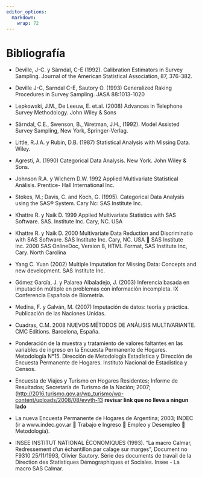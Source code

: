```yaml
---
editor_options: 
  markdown: 
    wrap: 72
---
```


# **Bibliografía**

-   Deville, J-C. y Särndal, C-E (1992). Calibration Estimators in
    Survey Sampling. Journal of the American Statistical Association,
    87, 376-382.

-   Deville J-C, Sarndal C-E, Sautory O. (1993) Generalized Raking
    Procedures in Survey Sampling. JASA 88:1013-1020

-   Lepkowski, J.M., De Leeuw, E. et.al. (2008) Advances in Telephone
    Survey Methodology. John Wiley & Sons

-   Särndal, C.E., Swenson, B., Wretman, J.H., (1992). Model Assisted
    Survey Sampling, New York, Springer-Verlag.

-   Little, R.J.A. y Rubin, D.B. (1987) Statistical Analysis with
    Missing Data. Wiley.

-   Agresti, A. (1990) Categorical Data Analysis. New York. John Wiley &
    Sons.

-   Johnson R.A. y Wichern D.W. 1992 Applied Multivariate Statistical
    Análisis. Prentice- Hall International Inc.

-   Stokes, M.; Davis, C. and Koch, G. (1995). Categorical Data Analysis
    using the SAS® System. Cary Nc: SAS Institute Inc.

-   Khattre R. y Naik D. 1999 Applied Multivariate Statistics with SAS
    Software. SAS. Institute Inc. Cary, NC. USA

-   Khattre R. y Naik D. 2000 Multivariate Data Reduction and
    Discriminatio with SAS Software. SAS Institute Inc. Cary, NC. USA 
    SAS Institute Inc. 2000 SAS OnlineDoc, Version 8, HTML Format, SAS
    Institute Inc, Cary. North Carolina

-   Yang C. Yuan (2002) Multiple Imputation for Missing Data: Concepts
    and new development. SAS Institute Inc.

-   Gómez García, J. y Palarea Albaladejo, J. (2003) Inferencia basada
    en imputación múltiple en problemas con información incompleta. IX
    Conferencia Española de Biometría.

-   Medina, F. y Galván, M. (2007) Imputación de datos: teoría y
    práctica. Publicación de las Naciones Unidas.

-   Cuadras, C.M. 2008 NUEVOS MÉTODOS DE ANÁLISIS MULTIVARIANTE. CMC
    Editions. Barcelona, España.

-   Ponderación de la muestra y tratamiento de valores faltantes en las
    variables de ingreso en la Encuesta Permanente de Hogares.
    Metodología N°15. Dirección de Metodología Estadística y Dirección
    de Encuesta Permanente de Hogares. Instituto Nacional de Estadística
    y Censos.

-   Encuesta de Viajes y Turismo en Hogares Residentes; Informe de
    Resultados; Secretaría de Turismo de la Nación; 2007;
    ([http://2016.turismo.gov.ar/wp_turismo/wp-content/uploads/2008/08/evyth-13](http://2016.turismo.gov.ar/wp_turismo/wp-content/uploads/2008/08/evyth-13-08.pdf){target="_blank"}   **revisar link que no lleva a ningun lado**

-   La nueva Encuesta Permanente de Hogares de Argentina; 2003; INDEC
    (ir a www.indec.gov.ar  Trabajo e Ingreso  Empleo y Desempleo 
    Metodología).

-   INSEE INSTITUT NATIONAL ÉCONOMIQUES (1993). "La macro Calmar,
    Redressement d'un échantillon par calage sur marges", Document no
    F9310 25/11/1993, Olivier Sautory. Série des documents de travail de
    la Direction des Statistiques Démographiques et Sociales. Insee - La
    macro SAS Calmar.
